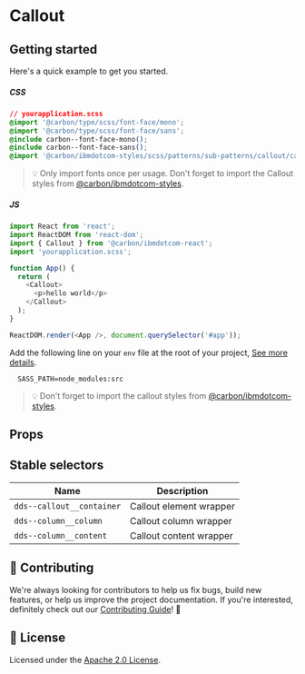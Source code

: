 
# Callout

## Getting started

Here's a quick example to get you started.

##### CSS

```css
// yourapplication.scss
@import '@carbon/type/scss/font-face/mono';
@import '@carbon/type/scss/font-face/sans';
@include carbon--font-face-mono();
@include carbon--font-face-sans();
@import '@carbon/ibmdotcom-styles/scss/patterns/sub-patterns/callout/callout';
```

> 💡 Only import fonts once per usage. Don't forget to import the Callout styles
> from
> [@carbon/ibmdotcom-styles](https://github.com/carbon-design-system/ibm-dotcom-library/blob/master/packages/styles).

##### JS

```javascript
import React from 'react';
import ReactDOM from 'react-dom';
import { Callout } from '@carbon/ibmdotcom-react';
import 'yourapplication.scss';

function App() {
  return (
    <Callout>
      <p>hello world</p>
    </Callout>
  );
}

ReactDOM.render(<App />, document.querySelector('#app'));
```

Add the following line on your `env` file at the root of your project,
[See more details](https://github.com/carbon-design-system/ibm-dotcom-library/tree/master/packages/styles#usage).

```
  SASS_PATH=node_modules:src
```

> 💡 Don't forget to import the callout styles from
> [@carbon/ibmdotcom-styles](https://github.com/carbon-design-system/ibm-dotcom-library/blob/master/packages/styles).

## Props

<Props of={Callout} />

## Stable selectors

| Name                      | Description             |
| ------------------------- | ----------------------- |
| `dds--callout__container` | Callout element wrapper |
| `dds--column__column`     | Callout column wrapper  |
| `dds--column__content`    | Callout content wrapper |

## 🙌 Contributing

We're always looking for contributors to help us fix bugs, build new features,
or help us improve the project documentation. If you're interested, definitely
check out our
[Contributing Guide](https://github.com/carbon-design-system/ibm-dotcom-library/blob/master/.github/CONTRIBUTING.md)!
👀

## 📝 License

Licensed under the
[Apache 2.0 License](https://github.com/carbon-design-system/ibm-dotcom-library/blob/master/LICENSE).
